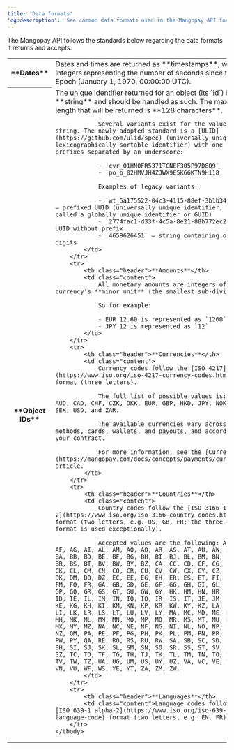 ```yaml
---
title: 'Data formats'
'og:description': 'See common data formats used in the Mangopay API for dates, times, amounts, currencies, and countries.'
---
```


The Mangopay API follows the standards below regarding the data formats it returns and accepts. 

<table>
    <tbody>
        <tr>
            <th class="header">**Dates**</th>
            <td class="content">Dates and times are returned as **timestamps**, which are integers representing the number of seconds since the Unix Epoch (January 1, 1970, 00:00:00 UTC).</td>
        </tr>
        <tr>
            <th class="header">**Object IDs**</th>
            <td class="content">
                The unique identifier returned for an object (its `Id`) is a **string** and should be handled as such. The maximum length that will be returned is **128 characters**.

                Several variants exist for the value of this string. The newly adopted standard is a [ULID](https://github.com/ulid/spec) (universally unique lexicographically sortable identifier) with one or more prefixes separated by an underscore:

                - `cvr_01HN0FR5371TCNEF305P97D8Q9`
                - `po_b_02HMVJH4ZJWX9E5K66KTN9H118`
                
                Examples of legacy variants:

                - `wt_5a175522-04c3-4115-88ef-3b1b3446c4c6` – prefixed UUID (universally unique identifier, also called a globally unique identifier or GUID)
                - `2774fac1-d33f-4c5a-8e21-88b772ec2943` – UUID without prefix
                - `4659626451` – string containing only digits
            </td>
        </tr>
        <tr>
            <th class="header">**Amounts**</th>
            <td class="content">
                All monetary amounts are integers of the currency’s **minor unit** (the smallest sub-division).

                So for example: 

                - EUR 12.60 is represented as `1260`
                - JPY 12 is represented as `12`
            </td>
        </tr>
        <tr>
            <th class="header">**Currencies**</th>
            <td class="content">
                Currency codes follow the [ISO 4217](https://www.iso.org/iso-4217-currency-codes.html) format (three letters).

                The full list of possible values is: AED, AUD, CAD, CHF, CZK, DKK, EUR, GBP, HKD, JPY, NOK, PLN, SEK, USD, and ZAR.

                The available currencies vary across payment methods, cards, wallets, and payouts, and according to your contract. 

                For more information, see the [Currencies](https://mangopay.com/docs/concepts/payments/currencies) article.
            </td>
        </tr>
        <tr>
            <th class="header">**Countries**</th>
            <td class="content">
                Country codes follow the [ISO 3166-1 alpha-2](https://www.iso.org/iso-3166-country-codes.html) format (two letters, e.g. US, GB, FR; the three-letter format is used exceptionally).

                Accepted values are the following: AD, AE, AF, AG, AI, AL, AM, AO, AQ, AR, AS, AT, AU, AW, AX, AZ, BA, BB, BD, BE, BF, BG, BH, BI, BJ, BL, BM, BN, BO, BQ, BR, BS, BT, BV, BW, BY, BZ, CA, CC, CD, CF, CG, CH, CI, CK, CL, CM, CN, CO, CR, CU, CV, CW, CX, CY, CZ, DE, DJ, DK, DM, DO, DZ, EC, EE, EG, EH, ER, ES, ET, FI, FJ, FK, FM, FO, FR, GA, GB, GD, GE, GF, GG, GH, GI, GL, GM, GN, GP, GQ, GR, GS, GT, GU, GW, GY, HK, HM, HN, HR, HT, HU, ID, IE, IL, IM, IN, IO, IQ, IR, IS, IT, JE, JM, JO, JP, KE, KG, KH, KI, KM, KN, KP, KR, KW, KY, KZ, LA, LB, LC, LI, LK, LR, LS, LT, LU, LV, LY, MA, MC, MD, ME, MF, MG, MH, MK, ML, MM, MN, MO, MP, MQ, MR, MS, MT, MU, MV, MW, MX, MY, MZ, NA, NC, NE, NF, NG, NI, NL, NO, NP, NR, NU, NZ, OM, PA, PE, PF, PG, PH, PK, PL, PM, PN, PR, PS, PT, PW, PY, QA, RE, RO, RS, RU, RW, SA, SB, SC, SD, SE, SG, SH, SI, SJ, SK, SL, SM, SN, SO, SR, SS, ST, SV, SX, SY, SZ, TC, TD, TF, TG, TH, TJ, TK, TL, TM, TN, TO, TR, TT, TV, TW, TZ, UA, UG, UM, US, UY, UZ, VA, VC, VE, VG, VI, VN, VU, WF, WS, YE, YT, ZA, ZM, ZW.
            </td>
        </tr>
        <tr>
            <th class="header">**Languages**</th>
            <td class="content">Language codes follow the [ISO 639-1 alpha-2](https://www.iso.org/iso-639-language-code) format (two letters, e.g. EN, FR).</td>
        </tr>
    </tbody>
</table>